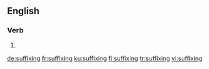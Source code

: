 ==English==

===Verb===
{{head|en|present participle}}

# {{present participle of|suffix|lang=en}}

[[de:suffixing]]
[[fr:suffixing]]
[[ku:suffixing]]
[[fi:suffixing]]
[[tr:suffixing]]
[[vi:suffixing]]